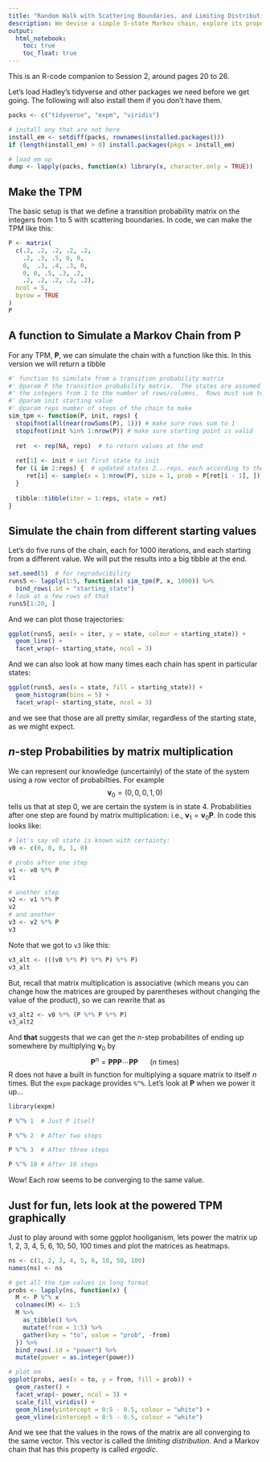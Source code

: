 ```yaml
---
title: "Random Walk with Scattering Boundaries, and Limiting Distributions"
description: We devise a simple 5-state Markov chain, explore its properties, simulate from it and observe the consequences of the Weak Law of Large numbers for ergodic chains.
output: 
  html_notebook:
    toc: true
    toc_float: true
---
```


\usepackage{blkarray}
\usepackage{amsmath}
\newcommand{\bm}{\boldsymbol}

This is an R-code companion to Session 2, around pages 20 to 26.

Let's load Hadley's tidyverse and other packages we need before we get going.  The following
will also install them if you don't have them. 
```r
packs <- c("tidyverse", "expm", "viridis")

# install any that are not here
install_em <- setdiff(packs, rownames(installed.packages()))
if (length(install_em) > 0) install.packages(pkgs = install_em)

# load em up
dump <- lapply(packs, function(x) library(x, character.only = TRUE))
```

## Make the TPM



The basic setup is that we define a transition probability matrix on the 
integers from 1 to 5 with scattering boundaries.   In code, we can make the 
TPM like this:
```r
P <- matrix(
  c(.2, .2, .2, .2, .2,
    .2, .3, .5, 0, 0,
    0,  .3, .4, .3, 0,
    0, 0, .5, .3, .2,
    .2, .2, .2, .2, .2),
  ncol = 5,
  byrow = TRUE
)
P
```


## A function to Simulate a Markov Chain from $\mathbf{P}$

For any TPM, $\mathbf{P}$, we can simulate the chain with a function like this.  In this
version we will return a tibble
```r
#' function to simulate from a transition probability matrix
#' @param P the transition probability matrix.  The states are assumed to be
#' the integers from 1 to the number of rows/columns.  Rows must sum to one.
#' @param init starting value
#' @param reps number of steps of the chain to make
sim_tpm <- function(P, init, reps) {
  stopifnot(all(near(rowSums(P), 1))) # make sure rows sum to 1
  stopifnot(init %in% 1:nrow(P)) # make sure starting point is valid
  
  ret  <- rep(NA, reps)  # to return values at the end
  
  ret[1] <- init # set first state to init
  for (i in 2:reps) {  # updated states 2...reps, each according to the previous and P
     ret[i] <- sample(x = 1:nrow(P), size = 1, prob = P[ret[i - 1], ])
  }
  
  tibble::tibble(iter = 1:reps, state = ret)
}
```

## Simulate the chain from different starting values

Let's do five runs of the chain, each for 1000 iterations, and each starting from a different
value.  We will put the results into a big tibble at the end.
```r
set.seed(5)  # for reproducibility
runs5 <- lapply(1:5, function(x) sim_tpm(P, x, 1000)) %>%
  bind_rows(.id = "starting_state")
# look at a few rows of that
runs5[1:20, ]
```

And we can plot those trajectories:
```r
ggplot(runs5, aes(x = iter, y = state, colour = starting_state)) +
  geom_line() +
  facet_wrap(~ starting_state, ncol = 3)
```

And we can also look at how many times each chain has spent in particular states:
```r
ggplot(runs5, aes(x = state, fill = starting_state)) +
  geom_histogram(bins = 5) +
  facet_wrap(~ starting_state, ncol = 3)
```

and we see that those are all pretty similar, regardless of the starting state, as we 
might expect.

## $n$-step Probabilities by matrix multiplication

We can represent our knowledge (uncertainly) of the state of the system using a row vector
of probabilties.  For example
$$
\boldsymbol{v}_0 = (0, 0, 0, 1, 0)
$$
tells us that at step 0, we are certain the system is in state 4.  Probabilities after one step
are found by matrix multiplication: i.e., $\boldsymbol{v}_1 = \boldsymbol{v}_0\mathbf{P}$.  In code
this looks like:
```r
# let's say v0 state is known with certainty:
v0 <- c(0, 0, 0, 1, 0)

# probs after one step
v1 <- v0 %*% P
v1

# another step
v2 <- v1 %*% P
v2
# and another
v3 <- v2 %*% P
v3
```

Note that we got to `v3` like this:
```r
v3_alt <- (((v0 %*% P) %*% P) %*% P)
v3_alt
```
But, recall that matrix multiplication is associative (which means you can change how the matrices
are grouped by parentheses without changing the value of the product), so we can rewrite that as
```r
v3_alt2 <- v0 %*% (P %*% P %*% P)
v3_alt2
```

And **that** suggests that we can get the $n$-step probabilites of ending up 
somewhere by multiplying $\boldsymbol{v}_0$ by
$$
\mathbf{P}^n = \mathbf{P}\mathbf{P}\mathbf{P}\cdots \mathbf{P}\mathbf{P} ~~~~~~(n~\mbox{times})
$$
R does not have a built in function for multiplying a square matrix to 
itself $n$ times.  But the `expm` package provides `%^%`.  Let's look at
$\mathbf{P}$ when we power it up...
```r
library(expm)

P %^% 1  # Just P itself

P %^% 2  # After two steps

P %^% 3  # After three steps

P %^% 10 # After 10 steps
```

Wow! Each row seems to be converging to the same value.

## Just for fun, lets look at the powered TPM graphically

Just to play around with some ggplot hooliganism, lets power the matrix up 1, 2, 3, 4, 5, 6, 10, 50, 100
times and plot the matrices as heatmaps.
```r
ns <- c(1, 2, 3, 4, 5, 6, 10, 50, 100)
names(ns) <- ns

# get all the tpm values in long format
probs <- lapply(ns, function(x) {
  M <- P %^% x
  colnames(M) <- 1:5
  M %>% 
    as_tibble() %>%
    mutate(from = 1:5) %>%
    gather(key = "to", value = "prob", -from)
  }) %>%
  bind_rows(.id = "power") %>%
  mutate(power = as.integer(power))

# plot em
ggplot(probs, aes(x = to, y = from, fill = prob)) +
  geom_raster() +
  facet_wrap(~ power, ncol = 3) +
  scale_fill_viridis() +
  geom_hline(yintercept = 0:5 - 0.5, colour = "white") +
  geom_vline(xintercept = 0:5 - 0.5, colour = "white")
```

And we see that the values in the rows of the matrix are all converging to the same
vector.  This vector is called the _limiting distribution_.  And a Markov chain that 
has this property is called _ergodic_.

